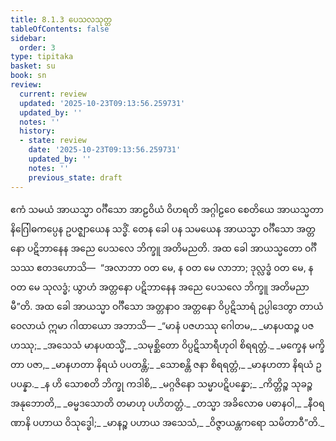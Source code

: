 ```yaml
---
title: 8.1.3 ပေသလသုတ္တ
tableOfContents: false
sidebar:
  order: 3
type: tipitaka
basket: su
book: sn
review:
  current: review
  updated: '2025-10-23T09:13:56.259731'
  updated_by: ''
  notes: ''
  history:
  - state: review
    date: '2025-10-23T09:13:56.259731'
    updated_by: ''
    notes: ''
    previous_state: draft
---
```



<ReviewStatus review={frontmatter.review} showDetails={true} />

<HypothesisAnnotation frontmatter={frontmatter} />

<DynamicBreadcrumb />

<Division number="211" book="sn" e="ch" v="18" p="309">

<Paragraph number="1312" book="sn">
ဧကံ သမယံ အာယသ္မာ ဝင်္ဂီသော အာဠဝိယံ ဝိဟရတိ အဂ္ဂါဠဝေ စေတိယေ အာယသ္မတာ နိဂြေါဓကပ္ပေန ဥပဇ္ဈာယေန သဒ္ဓိံ. တေန ခေါ ပန သမယေန အာယသ္မာ ဝင်္ဂီသော အတ္တနော ပဋိဘာနေန အညေ ပေသလေ ဘိက္ခူ အတိမညတိ. အထ ခေါ အာယသ္မတော ဝင်္ဂီသဿ ဧတဒဟောသိ—  “အလာဘာ ဝတ မေ, န ဝတ မေ လာဘာ; ဒုလ္လဒ္ဓံ ဝတ မေ, န ဝတ မေ သုလဒ္ဓံ; ယွာဟံ အတ္တနော ပဋိဘာနေန အညေ ပေသလေ ဘိက္ခူ အတိမညာမီ”တိ. အထ ခေါ အာယသ္မာ ဝင်္ဂီသော အတ္တနာဝ အတ္တနော ဝိပ္ပဋိသာရံ ဥပ္ပါဒေတွာ တာယံ ဝေလာယံ ဣမာ ဂါထာယော အဘာသိ—
</Paragraph>

<Paragraph number="1313" type="verses" book="sn">
_“မာနံ ပဇဟဿု ဂေါတမ,_  
_မာနပထဉ္စ ပဇဟဿု;_  
_အသေသံ မာနပထသ္မိံ,_  
_သမုစ္ဆိတော ဝိပ္ပဋိသာရီဟုဝါ စိရရတ္တံ._  

</Paragraph>

<Paragraph number="1314" type="verses" book="sn">
_မက္ခေန မက္ခိတာ ပဇာ,_  
_မာနဟတာ နိရယံ ပပတန္တိ;_  
_သောစန္တိ ဇနာ စိရရတ္တံ,_  
_မာနဟတာ နိရယံ ဥပပန္နာ._  

</Paragraph>

<Paragraph number="1315" type="verses" book="sn">
_န ဟိ သောစတိ ဘိက္ခု ကဒါစိ,_  
_မဂ္ဂဇိနော သမ္မာပဋိပန္နော;_  
_ကိတ္တိဉ္စ သုခဉ္စ အနုဘောတိ,_  
_ဓမ္မဒသောတိ တမာဟု ပဟိတတ္တံ._  

</Paragraph>

<Paragraph number="1316" type="verses" book="sn">
_တသ္မာ အခိလောဓ ပဓာနဝါ,_  
_နီဝရဏာနိ ပဟာယ ဝိသုဒ္ဓေါ;_  
_မာနဉ္စ ပဟာယ အသေသံ,_  
_ဝိဇ္ဇာယန္တကရော သမိတာဝီ”တိ._
</Paragraph>
</Division>